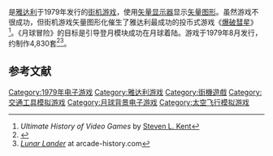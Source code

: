 {{NoteTA
| G1=Games
}}
{{Infobox video game
| title = 月球冒险
| english = Lunar Lander
| image =
| caption =
| developer = [[雅达利|雅达利]]
| publisher = 雅达利
| designer =
| released = 1979年8月
| genre = [[交通工具模拟游戏|交通工具模拟]]
| modes = [[单人电子游戏|单人]]
| platforms = [[街机|街机]]
| arcade system = [[Arcade_system_board#Atari|雅达利6502矢量]]<ref>{{Cite web |url=http://www.system16.com/hardware.php?id=759 |title=存档副本 |access-date=2014-11-24 |archive-date=2021-01-16 |archive-url=https://web.archive.org/web/20210116205729/http://www.system16.com/hardware.php?id=759 |dead-url=no }}</ref>
| cabinet = Upright
| cpu = [[MOS_Technology_6502|6502]]
| sound = [[分立电路|分立电路]]
| display = 水平，[[矢量显示器|矢量显示器]]，19英寸
}}

{{Vgname|月球冒险|en=Lunar Lander}}是[[雅达利|雅达利]]于1979年发行的[[街机游戏|街机游戏]]，使用[[矢量显示器|矢量显示器]]显示[[矢量图形|矢量图形]]。虽然游戏不很成功，但街机游戏矢量图形化催生了雅达利最成功的投币式游戏《[[爆破彗星|爆破彗星]]》<ref>''Ultimate History of Video Games'' by [[Steven_L._Kent|Steven L. Kent]]</ref>。《月球冒险》的目标是引导登月模块成功在月球着陆。游戏于1979年8月发行，约制作4,830套<ref name="atari_production99">{{cite web|title=Production Numbers|url=http://www.atarigames.com/atarinumbers90s.pdf|publisher=[[Atari|Atari]]|accessdate=19 March 2012|year=1999|archive-date=2013-05-10|archive-url=https://web.archive.org/web/20130510143012/http://www.atarigames.com/atarinumbers90s.pdf|dead-url=no}}</ref><ref name="hist">[http://www.arcade-history.com/index.php?page=detail&id=1417 ''Lunar Lander''] {{Wayback|url=http://www.arcade-history.com/index.php?page=detail&id=1417 |date=20201025162121 }} at arcade-history.com</ref>。

== 参考文献 ==
{{Reflist}}

{{DEFAULTSORT:Lunar Lander}}
[[Category:1979年电子游戏|Category:1979年电子游戏]]
[[Category:雅达利游戏|Category:雅达利游戏]]
[[Category:街機遊戲|Category:街機遊戲]]
[[Category:交通工具模拟游戏|Category:交通工具模拟游戏]]
[[Category:月球背景电子游戏|Category:月球背景电子游戏]]
[[Category:太空飞行模拟游戏|Category:太空飞行模拟游戏]]

{{simulation-videogame-stub}}